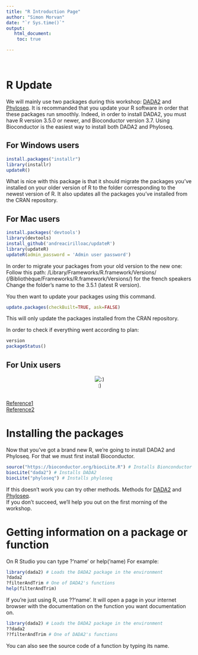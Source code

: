 ```yaml
---
title: "R Introduction Page"
author: "Simon Morvan"
date: "`r Sys.time()`"
output: 
   html_document:  
    toc: true

---
```

<br>

# R Update

We will mainly use two packages during this workshop: [DADA2](https://benjjneb.github.io/dada2/index.html) and [Phyloseq](https://joey711.github.io/phyloseq/index.html). It is recommanded that you update your R software in order that these packages run smoothly. Indeed, in order to install DADA2, you must have R version 3.5.0 or newer, and Bioconductor version 3.7. Using Bioconductor is the easiest way to install both DADA2 and Phyloseq.



## For Windows users
```r
install.packages("installr")
library(installr)
updateR()
```
What is nice with this package is that it should migrate the packages you've installed on your older version of R to the folder corresponding to the newest version of R. It also updates all the packages you've installed from the CRAN repository. 

## For Mac users
```r
install.packages('devtools')
library(devtools)
install_github('andreacirilloac/updateR')
library(updateR)
updateR(admin_password = 'Admin user password')
```
In order to migrate your packages from your old version to the new one:
Follow this path:
/Library/Frameworks/R.framework/Versions/
(/Bibliothèque/Frameworks/R.framework/Versions/) for the french speakers
Change the folder's name to the 3.5.1 (latest R version).

You then want to update your packages using this command.
```r
update.packages(checkBuilt=TRUE, ask=FALSE)
```
This will only update the packages installed from the CRAN repository.

In order to check if everything went according to plan:
```r
version
packageStatus()
```

## For Unix users

<center> 
![:)](https://media0.giphy.com/media/3oeSAz6FqXCKuNFX6o/giphy.gif)
</center>  
<br>
[Reference1](http://bioinfo.umassmed.edu/bootstrappers/bootstrappers-courses/courses/rCourse/Additional_Resources/Updating_R.html) <br>
[Reference2](https://www.linkedin.com/pulse/3-methods-update-r-rstudio-windows-mac-woratana-ngarmtrakulchol/)

# Installing the packages

Now that you've got a brand new R, we're going to install DADA2 and Phyloseq. For that we must first install Bioconductor. 

```r
source("https://bioconductor.org/biocLite.R") # Installs Bionconductor
biocLite("dada2") # Installs DADA2 
biocLite("phyloseq") # Installs phyloseq 
```

If this doesn't work you can try other methods. Methods for [DADA2](https://benjjneb.github.io/dada2/dada-installation.html) and [Phyloseq](https://joey711.github.io/phyloseq/install.html). <br>  If you don't succeed, we'll help you out on the first morning of the workshop.


# Getting information on a package or function

On R Studio you can type ?'name' or help('name)
For example:
```r
library(dada2) # Loads the DADA2 package in the environment
?dada2 
?filterAndTrim # One of DADA2's functions
help(filterAndTrim)
```

If you're just using R, use ??'name'. It will open a page in your internet browser with the documentation on the function you want documentation on. 
```r
library(dada2) # Loads the DADA2 package in the environment
??dada2
??filterAndTrim # One of DADA2's functions
```

You can also see the source code of a function by typing its name.


